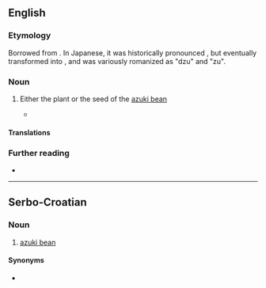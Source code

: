 ==English==

===Etymology===
Borrowed from {{bor|en|ja|小豆|tr=azuki}}. In Japanese, it was historically pronounced {{IPAchar|/aduki/}}, but {{IPAchar|/du/}} eventually transformed into {{IPAchar|/zu/}}, and was variously romanized as "dzu" and "zu".

===Noun===
{{en-noun}}

# Either the plant or the seed of the [[azuki bean]]
#: {{syn|en|azuki|adzuki bean|azuki bean}}
#* {{quote-book|en|2003|Carla Emery|The Encyclopedia of Country Living|url=http://books.google.com/books?id=8vqp_XLfNKYC|edition=9th ed.|page=289|isbn=157061377X
|passage='''Adzukis''' need 118 days to start bearing.}}

====Translations====
{{trans-see|azuki bean}}

===Further reading===
* {{pedia|adzuki bean}}

----

==Serbo-Croatian==

===Noun===
{{sh-noun|g=m}}

# [[azuki bean]]

====Synonyms====
* {{l|sh|azuki}}
